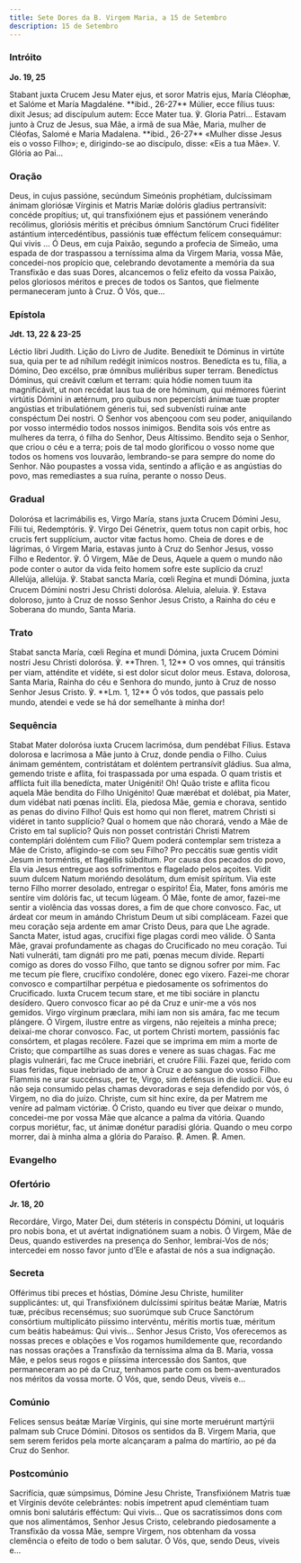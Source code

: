 ```yaml
---
title: Sete Dores da B. Virgem Maria, a 15 de Setembro
description: 15 de Setembro
---
```


### Intróito

**Jo. 19, 25**

<div class="side-by-side not-content">
  <span>
    Stabant juxta Crucem Jesu Mater ejus, et soror Matris ejus, María Cléophæ,
    et Salóme et María Magdaléne. **ibid., 26-27** Múlier, ecce fílius tuus:
    dixit Jesus; ad discípulum autem: Ecce Mater tua. ℣. Gloria Patri...
  </span>
  <span>
    Estavam junto à Cruz de Jesus, sua Mãe, a irmã de sua Mãe, Maria, mulher de
    Cléofas, Salomé e Maria Madalena. **ibid., 26-27** «Mulher disse Jesus eis o
    vosso Filho»; e, dirigindo-se ao discípulo, disse: «Eis a tua Mãe». V.
    Glória ao Pai...
  </span>
</div>

### Oração

<div class="side-by-side not-content">
  <span>
    Deus, in cujus passióne, secúndum Simeónis prophétiam, dulcíssimam ánimam
    gloriósæ Vírginis et Matris Maríæ dolóris gladius pertransívit: concéde
    propítius; ut, qui transfixiónem ejus et passiónem venerándo recólimus,
    gloriósis méritis et précibus ómnium Sanctórum Cruci fidéliter astántium
    intercedéntibus, passiónis tuæ efféctum felícem consequámur: Qui vivis ...
  </span>
  <span>
    Ó Deus, em cuja Paixão, segundo a profecia de Simeão, uma espada de dor
    traspassou a terníssima alma da Virgem Maria, vossa Mãe, concedei-nos
    propício que, celebrando devotamente a memória da sua Transfixão e das suas
    Dores, alcancemos o feliz efeito da vossa Paixão, pelos gloriosos méritos e
    preces de todos os Santos, que fielmente permaneceram junto à Cruz. Ó Vós,
    que...
  </span>
</div>

### Epístola

**Jdt. 13, 22 & 23-25**

<div class="side-by-side not-content">
  <span>Léctio libri Judith.</span>
  <span>Lição do Livro de Judite.</span>
  <span>
    Benedíxit te Dóminus in virtúte sua, quia per te ad níhilum redégit inimícos
    nostros. Benedícta es tu, fília, a Dómino, Deo excélso, præ ómnibus
    muliéribus super terram. Benedíctus Dóminus, qui creávit cœlum et terram:
    quia hódie nomen tuum ita magnificávit, ut non recédat laus tua de ore
    hóminum, qui mémores fúerint virtútis Dómini in ætérnum, pro quibus non
    pepercísti ánimæ tuæ propter angústias et tribulatiónem géneris tui, sed
    subvenísti ruínæ ante conspéctum Dei nostri.
  </span>
  <span>
    O Senhor vos abençoou com seu poder, aniquilando por vosso intermédio todos
    nossos inimigos. Bendita sois vós entre as mulheres da terra, ó filha do
    Senhor, Deus Altíssimo. Bendito seja o Senhor, que criou o céu e a terra;
    pois de tal modo glorificou o vosso nome que todos os homens vos louvarão,
    lembrando-se para sempre do nome do Senhor. Não poupastes a vossa vida,
    sentindo a aflição e as angústias do povo, mas remediastes a sua ruína,
    perante o nosso Deus.
  </span>
</div>

### Gradual

<div class="side-by-side not-content">
  <span>
    Dolorósa et lacrimábilis es, Virgo María, stans juxta Crucem Dómini Jesu,
    Fílii tui, Redemptóris. ℣. Virgo Dei Génetrix, quem totus non capit orbis,
    hoc crucis fert supplícium, auctor vitæ factus homo.
  </span>
  <span>
    Cheia de dores e de lágrimas, ó Virgem Maria, estavas junto à Cruz do Senhor
    Jesus, vosso Filho e Redentor. ℣. Ó Virgem, Mãe de Deus, Aquele a quem o
    mundo não pode conter o autor da vida feito homem sofre este suplício da
    cruz!
  </span>
  <span>
    Allelúja, allelúja. ℣. Stabat sancta María, cœli Regína et mundi Dómina,
    juxta Crucem Dómini nostri Jesu Christi dolorósa.
  </span>
  <span>
    Aleluia, aleluia. ℣. Estava doloroso, junto à Cruz de nosso Senhor Jesus
    Cristo, a Rainha do céu e Soberana do mundo, Santa Maria.
  </span>
</div>

### Trato

<div class="side-by-side not-content">
  <span>
    Stabat sancta María, cœli Regína et mundi Dómina, juxta Crucem Dómini nostri
    Jesu Christi dolorósa. ℣. **Thren. 1, 12** O vos omnes, qui tránsitis per
    viam, atténdite et vidéte, si est dolor sicut dolor meus.
  </span>
  <span>
    Estava, dolorosa, Santa Maria, Rainha do céu e Senhora do mundo, junto à
    Cruz de nosso Senhor Jesus Cristo. ℣. **Lm. 1, 12** Ó vós todos, que passais
    pelo mundo, atendei e vede se há dor semelhante à minha dor!
  </span>
</div>

### Sequência

<div class="side-by-side not-content">
  <span>
    Stabat Mater dolorósa iuxta Crucem lacrimósa, dum pendébat Fílius.
  </span>
  <span>
    Estava dolorosa e lacrimosa a Mãe junto à Cruz, donde pendia o Filho.
  </span>
  <span>
    Cuius ánimam geméntem, con­tris­tátam et doléntem per­tran­sívit gládius.
  </span>
  <span>
    Sua alma, gemendo triste e aflita, foi traspassada por uma espada.
  </span>
  <span>O quam tristis et afflícta fuit illa benedícta, mater Unigéniti!</span>
  <span>
    Oh! Quão triste e aflita ficou aquela Mãe bendita do Filho Unigénito!
  </span>
  <span>
    Quæ mærébat et dolébat, pia Mater, dum vidébat nati pœnas íncliti.
  </span>
  <span>
    Ela, piedosa Mãe, gemia e chorava, sentido as penas do divino Filho!
  </span>
  <span>
    Quis est homo qui non fleret, matrem Christi si vidéret in tanto supplício?
  </span>
  <span>
    Qual o homem que não chorará, vendo a Mãe de Cristo em tal suplício?
  </span>
  <span>
    Quis non posset contristári Christi Matrem contemplári doléntem cum Fílio?
  </span>
  <span>
    Quem poderá contemplar sem tristeza a Mãe de Cristo, afligindo-se com seu
    Filho?
  </span>
  <span>
    Pro peccátis suæ gentis vidit Jesum in torméntis, et flagéllis súbditum.
  </span>
  <span>
    Por causa dos pecados do povo, Ela via Jesus entregue aos sofrimentos e
    flagelado pelos açoites.
  </span>
  <span>Vidit suum dulcem Natum moriéndo desolátum, dum emísit spíritum.</span>
  <span>Via este terno Filho morrer desolado, entregar o espírito!</span>
  <span>
    Éia, Mater, fons amóris me sentíre vim dolóris fac, ut tecum lúgeam.
  </span>
  <span>
    Ó Mãe, fonte de amor, fazei-me sentir a violência das vossas dores, a fim de
    que chore convosco.
  </span>
  <span>
    Fac, ut árdeat cor meum in amándo Christum Deum ut sibi compláceam.
  </span>
  <span>
    Fazei que meu coração seja ardente em amar Cristo Deus, para que Lhe agrade.
  </span>
  <span>Sancta Mater, istud agas, crucifíxi fige plagas cordi meo válide.</span>
  <span>
    Ó Santa Mãe, gravai profundamente as chagas do Crucificado no meu coração.
  </span>
  <span>Tui Nati vulneráti, tam dignáti pro me pati, pœnas mecum dívide.</span>
  <span>
    Reparti comigo as dores do vosso Filho, que tanto se dignou sofrer por mim.
  </span>
  <span>Fac me tecum píe flere, crucifíxo condolére, donec ego víxero.</span>
  <span>
    Fazei-me chorar convosco e compartilhar perpétua e piedosamente os
    sofrimentos do Crucificado.
  </span>
  <span>Iuxta Crucem tecum stare, et me tibi sociáre in planctu desídero.</span>
  <span>Quero convosco ficar ao pé da Cruz e unir-me a vós nos gemidos.</span>
  <span>
    Virgo vírginum præclara, mihi iam non sis amára, fac me tecum plángere.
  </span>
  <span>
    Ó Virgem, ilustre entre as virgens, não rejeiteis a minha prece; deixai-me
    chorar convosco.
  </span>
  <span>
    Fac, ut portem Christi mortem, passiónis fac consórtem, et plagas recólere.
  </span>
  <span>
    Fazei que se imprima em mim a morte de Cristo; que compartilhe as suas dores
    e venere as suas chagas.
  </span>
  <span>Fac me plagis vulnerári, fac me Cruce inebriári, et cruóre Fílii.</span>
  <span>
    Fazei que, ferido com suas feridas, fique inebriado de amor à Cruz e ao
    sangue do vosso Filho.
  </span>
  <span>
    Flammis ne urar succénsus, per te, Virgo, sim defénsus in die iudícii.
  </span>
  <span>
    Que eu não seja consumido pelas chamas devoradoras e seja defendido por vós,
    ó Virgem, no dia do juízo.
  </span>
  <span>
    Christe, cum sit hinc exíre, da per Matrem me veníre ad palmam victóriæ.
  </span>
  <span>
    Ó Cristo, quando eu tiver que deixar o mundo, concedei-me por vossa Mãe que
    alcance a palma da vitória.
  </span>
  <span>Quando corpus moriétur, fac, ut ánimæ donétur paradísi glória.</span>
  <span>Quando o meu corpo morrer, dai à minha alma a glória do Paraíso.</span>
  <span>
    <span class="text-red-500">℟.</span> Amen.
  </span>
  <span>
    <span class="text-red-500">℟.</span> Amen.
  </span>
</div>

### Evangelho


<LinkCard
  href="/missal/comum/30missamaria4#evangelho"
  title="4.ª Missa - Desde a Páscoa até ao Pentecostes - Missa Salve, sancta Parens da Virgem Maria"
/>

### Ofertório

**Jr. 18, 20**

<div class="side-by-side not-content">
  <span>
    Recordáre, Virgo, Mater Dei, dum stéteris in conspéctu Dómini, ut loquáris
    pro nobis bona, et ut avértat indignatiónem suam a nobis.
  </span>
  <span>
    Ó Virgem, Mãe de Deus, quando estiverdes na presença do Senhor, lembrai-Vos
    de nós; intercedei em nosso favor junto d’Ele e afastai de nós a sua
    indignação.
  </span>
</div>

### Secreta

<div class="side-by-side not-content">
  <span>
    Offérimus tibi preces et hóstias, Dómine Jesu Christe, humiliter
    supplicántes: ut, qui Transfixiónem dulcíssimi spíritus beátæ Maríæ, Matris
    tuæ, précibus recensémus; suo suorúmque sub Cruce Sanctórum consórtium
    multiplicáto piíssimo intervéntu, méritis mortis tuæ, méritum cum beátis
    habeámus: Qui vivis...
  </span>
  <span>
    Senhor Jesus Cristo, Vos oferecemos as nossas preces e oblações e Vos
    rogamos humildemente que, recordando nas nossas orações a Transfixão da
    terníssima alma da B. Maria, vossa Mãe, e pelos seus rogos e piíssima
    intercessão dos Santos, que permaneceram ao pé da Cruz, tenhamos parte com
    os bem-aventurados nos méritos da vossa morte. Ó Vós, que, sendo Deus,
    viveis e...
  </span>
</div>

### Comúnio

<div class="side-by-side not-content">
  <span>
    Felices sensus beátæ Maríæ Vírginis, qui sine morte meruérunt martýrii
    palmam sub Cruce Dómini.
  </span>
  <span>
    Ditosos os sentidos da B. Virgem Maria, que sem serem feridos pela morte
    alcançaram a palma do martírio, ao pé da Cruz do Senhor.
  </span>
</div>

### Postcomúnio

<div class="side-by-side not-content">
  <span>
    Sacrifícia, quæ súmpsimus, Dómine Jesu Christe, Transfixiónem Matris tuæ et
    Vírginis devóte celebrántes: nobis ímpetrent apud cleméntiam tuam omnis boni
    salutáris efféctum: Qui vivis...
  </span>
  <span>
    Que os sacratíssimos dons com que nos alimentámos, Senhor Jesus Cristo,
    celebrando piedosamente a Transfixão da vossa Mãe, sempre Virgem, nos
    obtenham da vossa clemência o efeito de todo o bem salutar. Ó Vós, que,
    sendo Deus, viveis e...
  </span>
</div>
